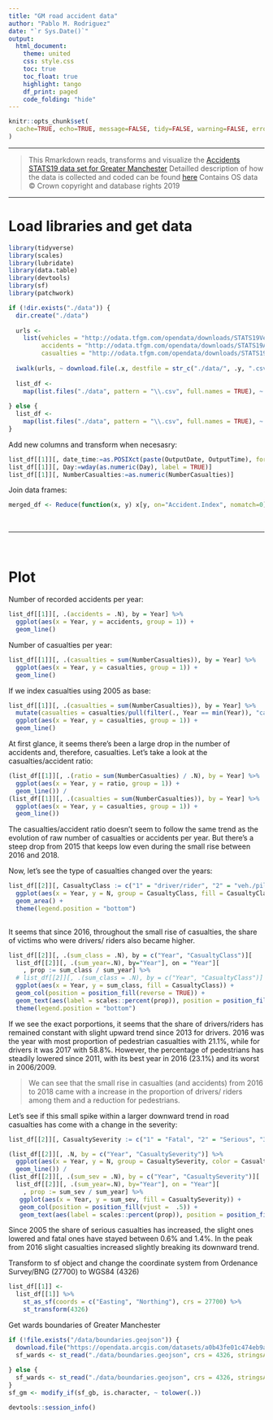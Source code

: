 ```yaml
---
title: "GM road accident data"
author: "Pablo M. Rodriguez"
date: "`r Sys.Date()`"
output: 
  html_document:
    theme: united
    css: style.css
    toc: true
    toc_float: true
    highlight: tango
    df_print: paged
    code_folding: "hide" 
---
```


```r
knitr::opts_chunk$set(
  cache=TRUE, echo=TRUE, message=FALSE, tidy=FALSE, warning=FALSE, error=FALSE, dpi=300, out.width = "100%", out.height = "100%"
)
```

***

> This Rmarkdown reads, transforms and visualize the [Accidents STATS19 data set for Greater Manchester](https://data.gov.uk/dataset/25170a92-0736-4090-baea-bf6add82d118/gm-road-casualty-accidents-full-stats19-data)
Detailled description of how the data is collected and coded can be found [here](https://assets.publishing.service.gov.uk/government/uploads/system/uploads/attachment_data/file/170572/dft-statement-stats-19.pdf)
Contains OS data © Crown copyright and database rights 2019

***

# Load libraries and get data
```r
library(tidyverse)
library(scales)
library(lubridate)
library(data.table)
library(devtools)
library(sf)
library(patchwork)
```

```r
if (!dir.exists("./data")) {
  dir.create("./data")
  
  urls <-
    list(vehicles = "http://odata.tfgm.com/opendata/downloads/STATS19VehData20052018.csv",
         accidents = "http://odata.tfgm.com/opendata/downloads/STATS19AccData20052018.csv",
         casualties = "http://odata.tfgm.com/opendata/downloads/STATS19CasData20052018.csv")
  
  iwalk(urls, ~ download.file(.x, destfile = str_c("./data/", .y, ".csv")))
  
  list_df <-
    map(list.files("./data", pattern = "\\.csv", full.names = TRUE), ~ fread(., colClasses = "character", check.names = TRUE))
  
} else {
  list_df <-
    map(list.files("./data", pattern = "\\.csv", full.names = TRUE), ~ fread(., colClasses = "character", check.names = TRUE))
}

```

Add new columns and transform when necesasry:
```r
list_df[[1]][, date_time:=as.POSIXct(paste(OutputDate, OutputTime), format = "%d/%m/%Y %R")]
list_df[[1]][, Day:=wday(as.numeric(Day), label = TRUE)]
list_df[[1]][, NumberCasualties:=as.numeric(NumberCasualties)]
```

Join data frames:
```r
merged_df <- Reduce(function(x, y) x[y, on="Accident.Index", nomatch=0], list_df)
```

<br>

***

<br>

# Plot

Number of recorded accidents per year:
```r
list_df[[1]][, .(accidents = .N), by = Year] %>% 
  ggplot(aes(x = Year, y = accidents, group = 1)) +
  geom_line()
```

Number of casualties per year:
```r
list_df[[1]][, .(casualties = sum(NumberCasualties)), by = Year] %>% 
  ggplot(aes(x = Year, y = casualties, group = 1)) +
  geom_line() 
```

If we index casualties using 2005 as base:
```r
list_df[[1]][, .(casualties = sum(NumberCasualties)), by = Year] %>% 
  mutate(casualties = casualties/pull(filter(., Year == min(Year)), "casualties")) %>% 
  ggplot(aes(x = Year, y = casualties, group = 1)) +
  geom_line() 
```

At first glance, it seems there's been a large drop in the number of accidents and, therefore, casualties. Let's take a look at the casualties/accident ratio:

```r
(list_df[[1]][, .(ratio = sum(NumberCasualties) / .N), by = Year] %>% 
  ggplot(aes(x = Year, y = ratio, group = 1)) +
  geom_line()) /
(list_df[[1]][, .(casualties = sum(NumberCasualties)), by = Year] %>% 
  ggplot(aes(x = Year, y = casualties, group = 1)) +
  geom_line())
```

The casualties/accident ratio doesn't seem to follow the same trend as the evolution of raw number of casualties or accidents per year. But there's a steep drop from 2015 that keeps low even during the small rise between 2016 and 2018.

Now, let's see the type of casualties changed over the years: 
```r
list_df[[2]][, CasualtyClass := c("1" = "driver/rider", "2" = "veh./pillion passenger", "3" = "pedestrian")[CasualtyClass]][, .N, by = c("Year", "CasualtyClass")] %>% 
  ggplot(aes(x = Year, y = N, group = CasualtyClass, fill = CasualtyClass)) +
  geom_area() +
  theme(legend.position = "bottom")
  
```
It seems that since 2016, throughout the small rise of casualties, the share of victims who were drivers/ riders also became higher.

```r
list_df[[2]][, .(sum_class = .N), by = c("Year", "CasualtyClass")][
  list_df[[2]][, .(sum_year=.N), by="Year"], on = "Year"][
    , prop := sum_class / sum_year] %>%
  # list_df[[2]][, .(sum_class = .N), by = c("Year", "CasualtyClass")] %>%
  ggplot(aes(x = Year, y = sum_class, fill = CasualtyClass)) +
  geom_col(position = position_fill(reverse = TRUE)) +
  geom_text(aes(label = scales::percent(prop)), position = position_fill(reverse = TRUE, vjust = .5)) +
  theme(legend.position = "bottom")
```
If we see the exact porportions, it seems that the share of drivers/riders has remained constant with slight upward trend since 2013 for drivers. 2016 was the year with most proportion of pedestrian casualties with 21.1%, while for drivers it was 2017 with 58.8%. However, the percentage of pedestrians has steadily lowered since 2011, with its best year in 2016 (23.1%) and its worst in 2006/2009.

> We can see that the small rise in casualties (and accidents) from 2016 to 2018 came with a increase in the proportion of drivers/ riders among them and a reduction for pedestrians.

Let's see if this small spike within a larger downward trend in road casualties has come with a change in the severity:

```r
list_df[[2]][, CasualtySeverity := c("1" = "Fatal", "2" = "Serious", "3" = "Slight")[CasualtySeverity], ]

(list_df[[2]][, .N, by = c("Year", "CasualtySeverity")] %>% 
  ggplot(aes(x = Year, y = N, group = CasualtySeverity, color = CasualtySeverity)) +
  geom_line()) /
(list_df[[2]][, .(sum_sev = .N), by = c("Year", "CasualtySeverity")][
  list_df[[2]][, .(sum_year=.N), by="Year"], on = "Year"][
    , prop := sum_sev / sum_year] %>% 
   ggplot(aes(x = Year, y = sum_sev, fill = CasualtySeverity)) +
   geom_col(position = position_fill(vjust =  .5)) +
   geom_text(aes(label = scales::percent(prop)), position = position_fill(vjust =  c(.7)))) 
```
Since 2005 the share of serious casualties has increased, the slight ones lowered and fatal ones have stayed between 0.6% and 1.4%. In the peak from 2016 slight casualties increased slightly breaking its downward trend.

Transform to sf object and change the coordinate system from Ordenance Survey/BNG (27700) to WGS84 (4326)
```r
list_df[[1]] <- 
  list_df[[1]] %>%
    st_as_sf(coords = c("Easting", "Northing"), crs = 27700) %>%
    st_transform(4326)
```

Get wards boundaries of Greater Manchester
```r
if (!file.exists("/data/boundaries.geojson")) {
  download.file("https://opendata.arcgis.com/datasets/a0b43fe01c474eb9a18b6c90f91664c2_2.geojson", destfile = "./data/boundaries.geojson")
  sf_wards <- st_read("./data/boundaries.geojson", crs = 4326, stringsAsFactors = FALSE)
  
} else {
  sf_wards <- st_read("./data/boundaries.geojson", crs = 4326, stringsAsFactors = FALSE)
}
sf_gm <- modify_if(sf_gb, is.character, ~ tolower(.))
```


```r
devtools::session_info()
```

